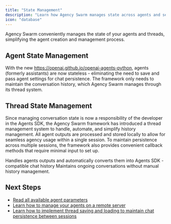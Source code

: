 ```yaml
---
title: "State Management"
description: "Learn how Agency Swarm manages state across agents and sessions."
icon: "database"
---
```


Agency Swarm conveniently manages the state of your agents and threads, simplifying the agent creation and management process.

## Agent State Management

With the new https://openai.github.io/openai-agents-python, agents (formerly assistants) are now stateless - eliminating the need to save and pass agent settings for chat persistence. The framework only needs to maintain the conversation history, which Agency Swarm manages through its thread system.

## Thread State Management

Since managing conversation state is now a responsibility of the developer in the Agents SDK, the Agency Swarm framework has introduced a thread management system to handle, automate, and simplify history management. All agent outputs are processed and stored locally to allow for seamless agency usage within a single session. To maintain persistence across multiple sessions, the framework also provides convenient callback methods that require minimal input to set up.

<CardGroup cols={2}>
  <Card title="Automatic Context Management" icon="arrows-rotate">
    Handles agents outputs and automatically converts them into Agents SDK - compatible chat history
  </Card>
  <Card title="Persistent Conversations" icon="messages">
    Maintains ongoing conversations without manual history management.
  </Card>
</CardGroup>

## Next Steps

- [Read all available agent parameters](/core-framework/agents/overview)
- [Learn how to manage your agents on a remote server](/additional-features/deployment-to-production)
- [Learn how to implement thread saving and loading to maintain chat persistence between sessions](/additional-features/deployment-to-production)

